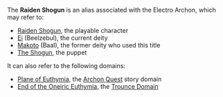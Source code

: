 {{Disambiguation}}
The '''Raiden Shogun''' is an alias associated with the Electro Archon, which may refer to:

* [[Raiden Shogun]], the playable character
* [[Ei]] (Beelzebul), the current deity
* [[Makoto]] (Baal), the former deity who used this title
* [[The Shogun]], the puppet

It can also refer to the following domains:
* [[Plane of Euthymia]], the [[Archon Quest]] story domain
* [[End of the Oneiric Euthymia]], the [[Trounce Domain]]